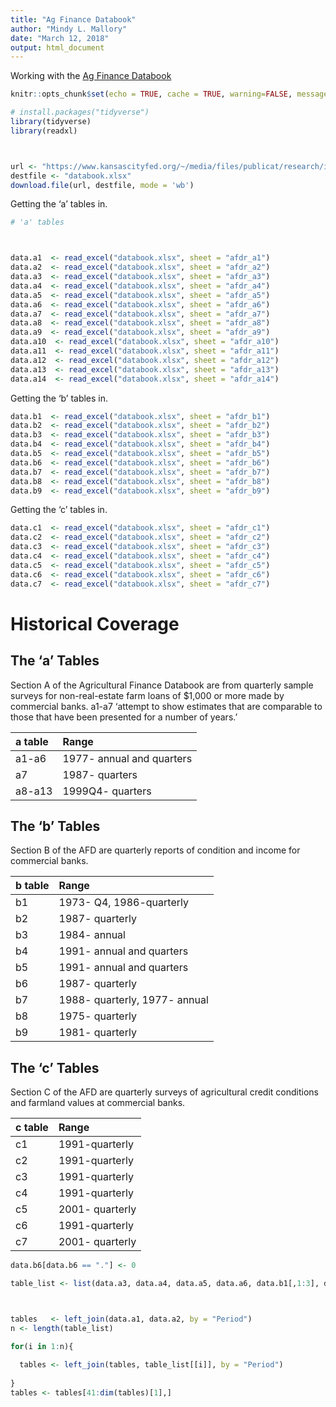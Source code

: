```yaml
---
title: "Ag Finance Databook"
author: "Mindy L. Mallory"
date: "March 12, 2018"
output: html_document
---
```


Working with the [Ag Finance Databook](https://www.kansascityfed.org/research/indicatorsdata/agfinancedatabook)

```r
knitr::opts_chunk$set(echo = TRUE, cache = TRUE, warning=FALSE, message=FALSE)
```

```r
# install.packages("tidyverse")
library(tidyverse)
library(readxl)



url <- "https://www.kansascityfed.org/~/media/files/publicat/research/indicatorsdata/agfinance/historicaldata-dbk.xlsx"
destfile <- "databook.xlsx"
download.file(url, destfile, mode = 'wb')
```


Getting the 'a' tables in. 
```r
# 'a' tables



data.a1  <- read_excel("databook.xlsx", sheet = "afdr_a1")
data.a2  <- read_excel("databook.xlsx", sheet = "afdr_a2")
data.a3  <- read_excel("databook.xlsx", sheet = "afdr_a3")
data.a4  <- read_excel("databook.xlsx", sheet = "afdr_a4")
data.a5  <- read_excel("databook.xlsx", sheet = "afdr_a5")
data.a6  <- read_excel("databook.xlsx", sheet = "afdr_a6")
data.a7  <- read_excel("databook.xlsx", sheet = "afdr_a7")
data.a8  <- read_excel("databook.xlsx", sheet = "afdr_a8")
data.a9  <- read_excel("databook.xlsx", sheet = "afdr_a9")
data.a10  <- read_excel("databook.xlsx", sheet = "afdr_a10")
data.a11  <- read_excel("databook.xlsx", sheet = "afdr_a11")
data.a12  <- read_excel("databook.xlsx", sheet = "afdr_a12")
data.a13  <- read_excel("databook.xlsx", sheet = "afdr_a13")
data.a14  <- read_excel("databook.xlsx", sheet = "afdr_a14")

```

Getting the 'b' tables in.
```r
data.b1  <- read_excel("databook.xlsx", sheet = "afdr_b1")
data.b2  <- read_excel("databook.xlsx", sheet = "afdr_b2")
data.b3  <- read_excel("databook.xlsx", sheet = "afdr_b3")
data.b4  <- read_excel("databook.xlsx", sheet = "afdr_b4")
data.b5  <- read_excel("databook.xlsx", sheet = "afdr_b5")
data.b6  <- read_excel("databook.xlsx", sheet = "afdr_b6")
data.b7  <- read_excel("databook.xlsx", sheet = "afdr_b7")
data.b8  <- read_excel("databook.xlsx", sheet = "afdr_b8")
data.b9  <- read_excel("databook.xlsx", sheet = "afdr_b9")
```

Getting the 'c' tables in.

```r
data.c1  <- read_excel("databook.xlsx", sheet = "afdr_c1")
data.c2  <- read_excel("databook.xlsx", sheet = "afdr_c2")
data.c3  <- read_excel("databook.xlsx", sheet = "afdr_c3")
data.c4  <- read_excel("databook.xlsx", sheet = "afdr_c4")
data.c5  <- read_excel("databook.xlsx", sheet = "afdr_c5")
data.c6  <- read_excel("databook.xlsx", sheet = "afdr_c6")
data.c7  <- read_excel("databook.xlsx", sheet = "afdr_c7")

```


# Historical Coverage

## The 'a' Tables

Section A of the Agricultural Finance Databook are from quarterly sample surveys for non-real-estate farm loans of $1,000 or more made by commercial banks. a1-a7 'attempt to show estimates that are comparable to those that have been presented for a number of years.' 

| a table |  Range                                   |
|:-----------------------------|:---------------------------------|
|a1-a6    | 1977- annual and quarters  |
|a7       | 1987- quarters              |
|a8-a13   | 1999Q4- quarters            |

## The 'b' Tables

Section B of the AFD are quarterly reports of condition and income for commercial banks. 

| b table |  Range                                   |
|:-----------------------------|:---------------------------------|
|b1       | 1973- Q4, 1986-quarterly   |
|b2       | 1987- quarterly            |
|b3       | 1984- annual                     |
|b4       | 1991- annual and quarters   |
|b5       | 1991- annual and quarters  |
|b6       | 1987- quarterly  |
|b7       | 1988- quarterly, 1977- annual |
|b8       | 1975- quarterly  |
|b9       | 1981- quarterly  | 

## The 'c' Tables

Section C of the AFD are quarterly surveys of agricultural credit conditions and farmland values at commercial banks. 

| c table |  Range                                   |
|:-----------------------------|:---------------------------------|
|c1       | 1991-quarterly   |
|c2       | 1991-quarterly            |
|c3       | 1991-quarterly                     |
|c4       | 1991-quarterly    |
|c5       | 2001- quarterly  |
|c6       | 1991-quarterly  |
|c7       | 2001- quarterly |

 

```r

data.b6[data.b6 == "."] <- 0

table_list <- list(data.a3, data.a4, data.a5, data.a6, data.b1[,1:3], data.b2, data.b6)



tables   <- left_join(data.a1, data.a2, by = "Period")
n <- length(table_list)

for(i in 1:n){
  
  tables <- left_join(tables, table_list[[i]], by = "Period")
  
}
tables <- tables[41:dim(tables)[1],]

```

